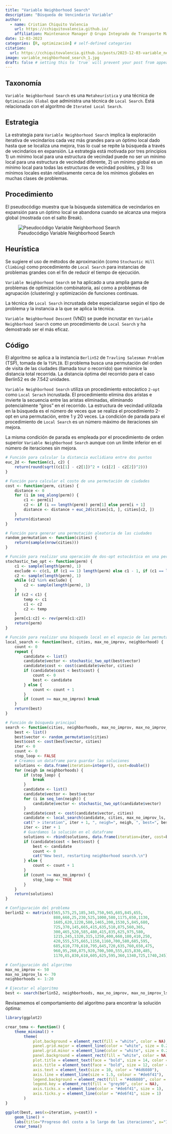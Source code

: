 ```yaml
---
title: "Variable Neighborhood Search"
description: "Búsqueda de Vencindario Variable"
author:
  - name: Cristian Chiquito Valencia
    url: https://cchiquitovalencia.github.io/
    affiliation: Maintenance Manager @ Grupo Integrado de Transporte Masivo S.A.
date: 12-03-2023
categories: [R, optimización] # self-defined categories
citation: 
  url: https://cchiquitovalencia.github.io/posts/2023-12-03-variable_neighborhood_search/ 
image: variable_neighborhood_search_1.jpg
draft: false # setting this to `true` will prevent your post from appearing on your listing page until you're ready!
---
```


## Taxonomía

`Variable Neighborhood Search` es una `Metaheurística` y una técnica de `Optimización Global` que administra una técnica de `Local Search`. Está relacionada con el algoritmo de `Iterated Local Search`.

## Estrategia

La estrategia para `Variable Neighborhood Search` implica la exploración iterativa de vecindarios cada vez más grandes para un óptimo local dado hasta que se localiza una mejora, tras lo cual se repite la búsqueda a través de vecindarios en expansión. La estrategia está motivada por tres principios 1) un mínimo local para una estructura de vecindad puede no ser un mínimo local para una estructura de vecindad diferente, 2) un mínimo global es un mínimo local para todas las estructuras de vecindad posibles, y 3) los mínimos locales están relativamente cerca de los mínimos globales en muchas clases de problemas.

## Procedimiento

El pseudocódigo muestra que la búsqueda sistemática de vecindarios en expansión para un óptimo local se abandona cuando se alcanza una mejora global (mostrada con el salto Break).

![Pseudocódigo Variable Neighborhood Search](psd_variable_neighborhood_search.png){alt="Pseudocódigo Variable Neighborhood Search"}

## Heurística

Se sugiere el uso de métodos de aproximación (como `Stochastic Hill Climbing`) como procedimiento de `Local Search` para instancias de problemas grandes con el fin de reducir el tiempo de ejecución.

`Variable Neighborhood Search` se ha aplicado a una amplia gama de problemas de optimización combinatoria, así como a problemas de agrupación (clustering) y optimización de funciones continuas.

La técnica de `Local Search` incrustada debe especializarse según el tipo de problema y la instancia a la que se aplica la técnica.

`Variable Neighborhood Descent` (VND) se puede incrustar en `Variable Neighborhood Search` como un procedimiento de `Local Search` y ha demostrado ser el más eficaz.

## Código

El algoritmo se aplica a la instancia `Berlin52` de `Travling Salesman Problem` (TSP), tomada de la `TSPLIB`. El problema busca una permutación del orden de visita de las ciudades (llamada tour o recorrido) que minimice la distancia total recorrida. La distancia óptima del recorrido para el caso Berlín52 es de 7.542 unidades.

`Variable Neighborhood Search` utiliza un procedimiento estocástico `2-opt` como `Local Serach` incrustada. El procedimiento elimina dos aristas e invierte la secuencia entre las aristas eliminadas, eliminando potencialmente "giros" en el recorrido. La estructura de vecindad utilizada en la búsqueda es el número de veces que se realiza el procedimiento 2-opt en una permutación, entre 1 y 20 veces. La condición de parada para el procedimiento de `Local Search` es un número máximo de iteraciones sin mejora.

La misma condición de parada es empleada por el procedimiento de orden superior `Variable Neighborhood Search` aunque con un límite inferior en el número de iteraciones sin mejora.

```r
# Función para calcular la distancia euclidiana entre dos puntos
euc_2d <- function(c1, c2) {
    return(round(sqrt((c1[1] - c2[1])^2 + (c1[2] - c2[2])^2)))
}

# Función para calcular el costo de una permutación de ciudades
cost <- function(perm, cities) {
    distance <- 0
    for (i in seq_along(perm)) {
        c1 <- perm[i]
        c2 <- if (i == length(perm)) perm[1] else perm[i + 1]
        distance <- distance + euc_2d(cities[c1, ], cities[c2, ])
    }
    return(distance)
}

# Función para generar una permutación aleatoria de las ciudades
random_permutation <- function(cities) {
    return(sample(nrow(cities)))
}

# Función para realizar una operación de dos-opt estocástica en una permutación
stochastic_two_opt <- function(perm) {
    c1 <- sample(length(perm), 1)
    exclude <- c(c1, if (c1 == 1) length(perm) else c1 - 1, if (c1 == length(perm)) 1 else c1 + 1)
    c2 <- sample(length(perm), 1)
    while (c2 %in% exclude) {
        c2 <- sample(length(perm), 1)
    }
    if (c2 < c1) {
        temp <- c1
        c1 <- c2
        c2 <- temp
    }
    perm[c1:c2] <- rev(perm[c1:c2])
    return(perm)
}

# Función para realizar una búsqueda local en el espacio de las permutaciones
local_search <- function(best, cities, max_no_improv, neighborhood) {
    count <- 0
    repeat {
        candidate <- list()
        candidate$vector <- stochastic_two_opt(best$vector)
        candidate$cost <- cost(candidate$vector, cities)
        if (candidate$cost < best$cost) {
            count <- 0
            best <- candidate
        } else {
            count <- count + 1
        }
        if (count >= max_no_improv) break
    }
    return(best)
}

# Función de búsqueda principal
search <- function(cities, neighborhoods, max_no_improv, max_no_improv_ls) {
    best <- list()
    best$vector <- random_permutation(cities)
    best$cost <- cost(best$vector, cities)
    iter <- 0
    count <- 0
    stop_loop <- FALSE
    # Creamos un dataframe para guardar las soluciones
    solutions <- data.frame(iteration=integer(), cost=double())
    for (neigh in neighborhoods) {
        if (stop_loop) {
            break
        }
        candidate <- list()
        candidate$vector <- best$vector
        for (i in seq_len(neigh)) {
            candidate$vector <- stochastic_two_opt(candidate$vector)
        }
        candidate$cost <- cost(candidate$vector, cities)
        candidate <- local_search(candidate, cities, max_no_improv_ls, neigh)
        cat(" > iteration", iter + 1, ", neigh=", neigh, ", best=", best$cost, "\n")
        iter <- iter + 1
        # Guardamos la solución en el dataframe
        solutions <- rbind(solutions, data.frame(iteration=iter, cost=best$cost))
        if (candidate$cost < best$cost) {
            best <- candidate
            count <- 0
            cat("New best, restarting neighborhood search.\n")
        } else {
            count <- count + 1
        }
        if (count >= max_no_improv) {
            stop_loop <- TRUE
        }
    }
    return(solutions)
}

# Configuración del problema
berlin52 <- matrix(c(565,575,25,185,345,750,945,685,845,655,
                     880,660,25,230,525,1000,580,1175,650,1130,
                     1605,620,1220,580,1465,200,1530,5,845,680,
                     725,370,145,665,415,635,510,875,560,365,
                     300,465,520,585,480,415,835,625,975,580,
                     1215,245,1320,315,1250,400,660,180,410,250,
                     420,555,575,665,1150,1160,700,580,685,595,
                     685,610,770,610,795,645,720,635,760,650,475,
                     960,95,260,875,920,700,500,555,815,830,485,
                     1170,65,830,610,605,625,595,360,1340,725,1740,245), ncol = 2, byrow = TRUE)

# Configuración del algoritmo
max_no_improv <- 50
max_no_improv_ls <- 70
neighborhoods <- 1:20

# Ejecutar el algoritmo
best <- search(berlin52, neighborhoods, max_no_improv, max_no_improv_ls)
```

Revisamemos el comportamiento del algoritmo para encontrar la solución óptima:

```r
library(ggplot2)

crear_tema <- function() {
    theme_minimal() +
        theme(
            plot.background = element_rect(fill = "white", color = NA), 
            panel.grid.major = element_line(color = "white", size = 0.2), 
            panel.grid.minor = element_line(color = "white", size = 0.2), 
            panel.background = element_rect(fill = "white", color = NA), 
            plot.title = element_text(face = "bold", size = 14, color = "#4d6080"),
            axis.title = element_text(face = "bold", size = 12, color = "#4d6080"),
            axis.text = element_text(size = 10, color = "#4d6080"),
            axis.line = element_line(size = 1.5, colour = "#de6f41"), 
            legend.background = element_rect(fill = "#4d6080", color = NA), 
            legend.key = element_rect(fill = "grey90", color = NA),
            axis.ticks.x = element_line(color = "#de6f41", size = 1),
            axis.ticks.y = element_line(color = "#de6f41", size = 1)
        )
}

ggplot(best, aes(x=iteration, y=cost)) +
    geom_line() +
    labs(title="Progreso del costo a lo largo de las iteraciones", x="Iteración", y="Costo")+
    crear_tema()
```
